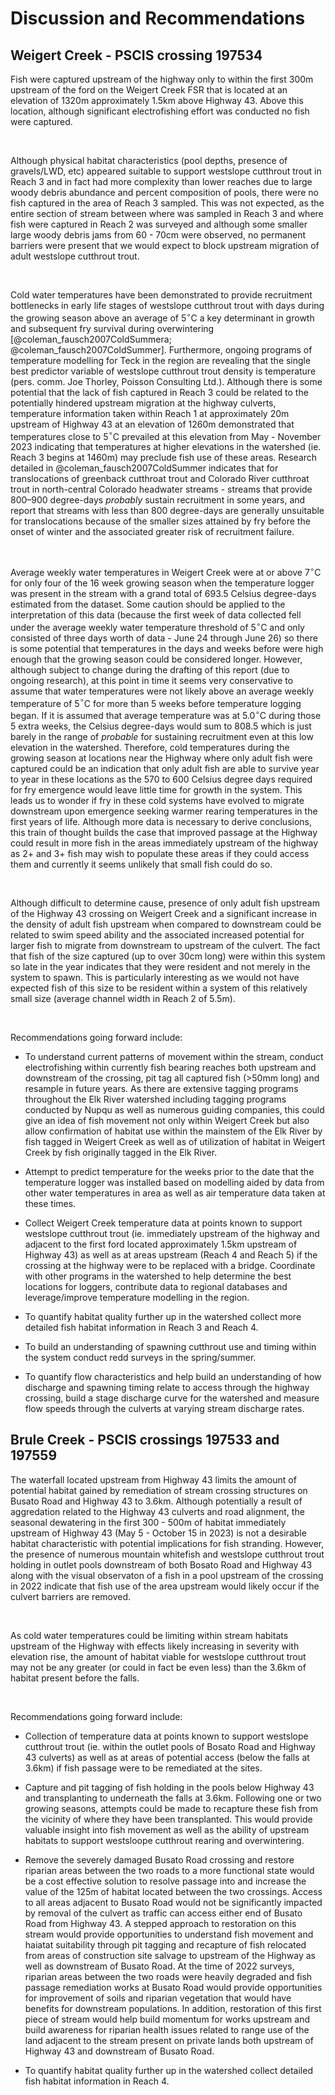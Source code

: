# Discussion and Recommendations

## Weigert Creek - PSCIS crossing 197534
Fish were captured upstream of the highway only to within the first 300m upstream of the ford on the Weigert Creek FSR that is located at an elevation of 1320m approximately 1.5km above Highway 43.  Above this location, although significant electrofishing effort was conducted no fish were captured. 

<br>

Although physical habitat characteristics (pool depths, presence of gravels/LWD, etc) appeared suitable to support westslope cutthrout trout in Reach 3 and in fact had more complexity than lower reaches due to large woody debris abundance and percent composition of pools, there were no fish captured in the area of Reach 3 sampled. This was not expected, as the entire section of stream between where was sampled in Reach 3 and where fish were captured in Reach 2 was surveyed and although some smaller large woody debris jams from 60 - 70cm were observed, no permanent barriers were present that we would expect to block upstream migration of adult westslope cutthrout trout. 

<br>

Cold water temperatures have been demonstrated to provide recruitment bottlenecks in early life stages of westslope cutthrout trout with days during the growing season above an average of 5$^\circ$C a key determinant in growth and subsequent fry survival during overwintering [@coleman_fausch2007ColdSummera; @coleman_fausch2007ColdSummer]. Furthermore, ongoing programs of temperature modelling for Teck in the region are revealing that the single best predictor variable of westslope cutthrout trout density is temperature (pers. comm. Joe Thorley, Poisson Consulting Ltd.). Although there is some potential that the lack of fish captured in Reach 3 could be related to the potentially hindered upstream migration at the highway culverts, temperature information taken within Reach 1 at approximately 20m upstream of Highway 43 at an elevation of 1260m demonstrated that temperatures close to 5$^\circ$C prevailed at this elevation from May - November 2023 indicating that temperatures at higher elevations in the watershed (ie. Reach 3 begins at 1460m) may preclude fish use of these areas. Research detailed in @coleman_fausch2007ColdSummer  indicates that for translocations of greenback cutthroat trout and Colorado River cutthroat trout in north-central Colorado headwater streams - streams that provide 800–900 degree-days _probably_ sustain recruitment in some years, and report that streams with less than 800 degree-days are generally unsuitable for translocations because of the smaller sizes attained by fry before the onset of winter and the associated greater risk of recruitment failure. 

<br>

Average weekly water temperatures in Weigert Creek were at or above 7$^\circ$C for only four of the 16 week growing season when the temperature logger was present in the stream with a grand total of 693.5 Celsius degree-days estimated from the dataset. Some caution should be applied to the interpretation of this data (because the first week of data collected fell under the average weekly water temperature threshold of 5$^\circ$C and only consisted of three days worth of data - June 24 through June 26) so there is some potential that temperatures in the days and weeks before were high enough that the growing season could be considered longer. However, although subject to change during the drafting of this report (due to ongoing research), at this point in time it seems very conservative to assume that water temperatures were not likely above an average weekly temperature of 5$^\circ$C for more than 5 weeks before temperature logging began. If it is assumed that average temperature was at 5.0$^\circ$C during those 5 extra weeks, the Celsius degree-days would sum to 808.5 which is just barely in the range of _probable_ for sustaining recruitment even at this low elevation in the watershed.  Therefore, cold temperatures during the growing season at locations near the Highway where only adult fish were captured could be an indication that only adult fish are able to survive year to year in these locations as the  570 to 600 Celsius degree days required for fry emergence would leave little time for growth in the system.  This leads us to wonder if fry in these cold systems have evolved to migrate downstream upon emergence seeking warmer rearing temperatures in the first years of life. Although more data is necessary to derive conclusions, this train of thought builds the case that improved passage at the Highway could result in more fish in the areas immediately upstream of the highway as 2+ and 3+ fish may wish to populate these areas if they could access them and currently it seems unlikely that small fish could do so.

<br>

Although difficult to determine cause, presence of only adult fish upstream of the Highway 43 crossing on Weigert Creek and a significant increase in the density of adult fish upstream when compared to downstream could be related to swim speed ability and the associated increased potential for larger fish to migrate from downstream to upstream of the culvert. The fact that fish of the size captured (up to over 30cm long) were within this system so late in the year indicates that they were resident and not merely in the system to spawn.  This is particularly interesting as we would not have expected fish of this size to be resident within a system of this relatively small size (average channel width in Reach 2 of 5.5m).

<br>

Recommendations going forward include:

  * To understand current patterns of movement within the stream, conduct electrofishing within currently fish bearing reaches both upstream and downstream of the crossing, pit tag all captured fish (>50mm long) and resample in future years. As there are extensive tagging programs throughout the Elk River watershed including tagging programs conducted by Nupqu as well as numerous guiding companies, this could give an idea of fish movement not only within Weigert Creek but also allow confirmation of habitat use within the mainstem of the Elk River by fish tagged in Weigert Creek as well as of utilization of habitat in Weigert Creek by fish originally tagged in the Elk River.
  
  * Attempt to predict temperature for the weeks prior to the date that the temperature logger was installed based on modelling aided by data from other water temperatures in area as well as air temperature data taken at these times. 
  
  * Collect Weigert Creek temperature data at points known to support westslope cutthrout trout (ie. immediately upstream of the highway and adjacent to the first ford located approximately 1.5km upstream of Highway 43) as well as at areas upstream (Reach 4 and Reach 5) if the crossing at the highway were to be replaced with a bridge.  Coordinate with other programs in the watershed to help determine the best locations for loggers, contribute data to regional databases and leverage/improve temperature modelling in the region. 
  
  * To quantify habitat quality further up in the watershed collect more detailed fish habitat information in Reach 3 and Reach 4.
  
  * To build an understanding of spawning cutthrout use and timing within the system conduct redd surveys in the spring/summer.
  
  * To quantify flow characteristics and help build an understanding of how discharge and spawning timing relate to access through the highway crossing, build a stage discharge curve for the watershed and measure flow speeds through the culverts at varying stream discharge rates.


## Brule Creek - PSCIS crossings 197533 and 197559

The waterfall located upstream from Highway 43 limits the amount of potential habitat gained by remediation of stream crossing structures on Busato Road and Highway 43 to 3.6km. Although potentially a result of aggredation related to the Highway 43 culverts and road alignment, the seasonal dewatering  in the first 300 - 500m of habitat immediately upstream of Highway 43 (May 5 - October 15 in 2023) is not a desirable habitat characteristic with potential implications for fish stranding.  However, the presence of numerous mountain whitefish and westslope cutthrout trout holding in outlet pools downstream of both Bosato Road and Highway 43 along with the visual observaton of a fish in a pool upstream of the crossing in 2022 indicate that fish use of the area upstream would likely occur if the culvert barriers are removed. 

<br>

As cold water temperatures could be limiting within stream habitats upstream of the Highway with effects likely increasing in severity with elevation rise, the amount of habitat viable for westslope cutthrout trout may not be any greater (or could in fact be even less) than the 3.6km of habitat present before the falls. 

<br>



Recommendations going forward include:

  * Collection of temperature data at points known to support westslope cutthrout trout (ie. within the outlet pools of Bosato Road and Highway 43 culverts) as well as at areas of potential access (below the falls at 3.6km) if fish passage were to be remediated at the sites.

  * Capture and pit tagging of fish holding in the pools below Highway 43 and transplanting to underneath the falls at 3.6km.  Following one or two growing seasons, attempts could be made to recapture these fish from the vicinity of where they have been transplanted.  This would provide valuable insight into fish movement as well as the ability of upstream habitats to support westsloope cutthrout rearing and overwintering.
  
  * Remove the severely damaged Busato Road crossing and restore riparian areas between the two roads to a more functional state would be a cost effective solution to resolve passage into and increase the value of the 125m of habitat located between the two crossings.  Access to all areas adjacent to Busato Road would not be significantly impacted by removal of the culvert as traffic can access either end of Busato Road from Highway 43.  A stepped approach to restoration on this stream would provide opportunities to understand fish movement and haiatat suitability through pit tagging and recapture of fish relocated from areas of construction site salvage to upstream of the Highway as well as downstream of Busato Road. At the time of 2022 surveys, riparian areas between the two roads were heavily degraded and fish passage remediation works at Busato Road would provide opportunities for improvement of soils and riparian vegetation that would have benefits for downstream populations.  In addition, restoration of this first piece of stream would help build momentum for works upstream and build awareness for riparian health issues related to range use of the land adjacent to the stream present on private lands both upstream of Highway 43 and downstream of Busato Road. 
  
  * To quantify habitat quality further up in the watershed collect detailed fish habitat information in Reach 4.



